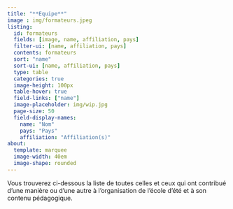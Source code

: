 ```yaml
---
title: "**Equipe**"
image : img/formateurs.jpeg
listing:
  id: formateurs
  fields: [image, name, affiliation, pays]
  filter-ui: [name, affiliation, pays]
  contents: formateurs
  sort: "name"
  sort-ui: [name, affiliation, pays]
  type: table
  categories: true
  image-height: 100px
  table-hover: true
  field-links: ["name"]
  image-placeholder: img/wip.jpg
  page-size: 50
  field-display-names:
    name: "Nom"
    pays: "Pays"
    affiliation: "Affiliation(s)"
about:
  template: marquee
  image-width: 40em
  image-shape: rounded
---
```


Vous trouverez ci-dessous la liste de toutes celles et ceux qui ont contribué d'une manière ou d'une autre à l'organisation de l'école d'été et à son contenu pédagogique.

::: {#formateurs}
:::
